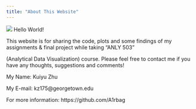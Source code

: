 ```yaml
---
title: "About This Website"
---
```


![](cover.jpeg)
Hello World! 

This website is for sharing the code, plots and some findings of my assignments & final project while taking "ANLY 503"

(Analytical Data Visualization) course. Please feel free to contact me if you have any thoughts, suggestions and comments!


My Name: Kuiyu Zhu

My E-mail: kz175@georgetown.edu

For more information: https://github.com/A1rbag
